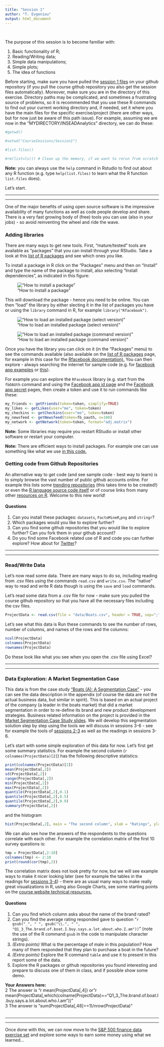 ```yaml
---
title: "Session 1"
author: "T. Evgeniou"
output: html_document
---
```


<br>

The purpose of this session is to become familiar with:

1. Basic functionality of R;
2. Reading/Writing data;
3. Simple data manipulations; 
4. Simple plots;
4. The idea of functions


Before starting, make sure you have pulled the [session 1 files](https://github.com/InseadDataAnalytics/INSEADAnalytics/tree/master/CourseSessions/Session1)  on your github repository (if you pull the course github repository you also get the session files automatically). Moreover, make sure you are in the directory of this exercise. Directory paths may be complicated, and sometimes a frustrating source of problems, so it is recommended that you use these R commands to find out your current working directory and, if needed, set it where you have the main files for the specific exercise/project (there are other ways, but for now just be aware of this path issue). For example, assuming we are now in the "MYDIRECTORY/INSEADAnalytics" directory, we can do these: 

```r
#getwd()

#setwd("CourseSessions/Session1")

#list.files()

#rm(list=ls()) # Clean up the memory, if we want to rerun from scratch
```

**Note:** you can always use the `help` command in Rstudio to find out about any R function (e.g. type `help(list.files)` to learn what the R function `list.files` does).

Let's start.


<hr>
<hr>

One of the major benefits of using open source software is the impressive availability of many functions as well as code people develop and share. There is a very fast growing body of (free) tools you can use (also in your jobs) - so avoid reinventing the wheel and ride the wave.

### Adding libraries

There are many ways to get new tools. First, "mature/tested" tools are available as "packages" that you can install through your RStudio. Take a look at this [list of R packages](https://cran.r-project.org/web/packages/available_packages_by_name.html) and see which ones you like. 

To install a package in R click on the "Packages" menu and then on "Install" and type the name of the package to install, also selecting "Install dependencies", as indicated in this figure: 

!["How to install a package"](installpackage.png)

This will download the package - hence you need to be online. You can then "load" the library by either slecting it in the list of packages you have or using the `library` command in R, for example `library("Rfacebook")`. 

!["How to load an installed package (select version)"](loadpackageclick.png)

!["How to load an installed package (command version)"](loadpackagecommand.png)

Once you have the library you can click on it (in the "Packages" menu) to see the commands available (also available on the [list of R packages](https://cran.r-project.org/web/packages/available_packages_by_name.html)  page, for example in this case for the [Rfacebook documentation).](https://cran.r-project.org/web/packages/Rfacebook/Rfacebook.pdf) You can then explore - always searching the internet for sample code (e.g. for [facebook app examples](http://thinktostart.com/analyzing-facebook-with-r/) or [this](http://blog.revolutionanalytics.com/2013/11/how-to-analyze-you-facebook-friends-network-with-r.html)). 

For example you can explore the `RFacebook` library (e.g. start from the `fbOAUth` command and using the [Facebook app id page](https://developers.facebook.com/apps) and the [Facebook app secret](https://developers.facebook.com/apps) pages, then create a token and use it to run commands like these:

```r
my_friends <- getFriends(token=token, simplify=TRUE)
my_likes <- getLikes(user="me", token=token)
my_checkins <- getCheckins(user="me", token=token)
my_newsfeed <- getNewsfeed(token=fb_oauth, n=100)
my_network <- getNetwork(token=token, format="adj.matrix")
```

**Note:** Some libraries may require you restart RStudio or install other software or restart your computer. 

**Note:** There are efficient ways to install packages. For example one can use something like what we use [in this code.](https://github.com/InseadDataAnalytics/INSEADAnalytics/blob/master/CourseSessions/Sessions23/R/library.R)


### Getting code from Github Repositories

An alternative way to get code (and see sample code - best way to learn) is to simply browse the vast number of public github accounts online. For example this lists some [trending repositories](https://github.com/trending?l=R) (this takes time to be created!) or even the [R language source code itself](https://github.com/wch/r-source) or of course links from many other [resources on R](http://www.r-bloggers.com/tag/github/). Welcome to this new world!

#### Questions

1. Can you install these packages: `datasets`, `FactoMineR`,`png` and `stringr`?
2. Which packages would you like to explore further? 
3. Can you find some github repositories that you would like to explore further? Can you fork them in your github account?
4. Do you find some Facebook related use of R and code you can further explore? How about for [Twitter](https://cran.r-project.org/web/packages/twitteR/twitteR.pdf)? 

<hr>
<hr>

### Read/Write Data

Let's now read some data. There are many ways to do so, including reading from .csv files using the commands `read.csv` and  `write.csv`. The "native" way to read and write R data though is using the `save` and `load` commands. 

Let's read some data from a .csv file for now - make sure you pulled the course github repository so that you have all the necessary files including the csv files. 

```r
ProjectData <- read.csv(file = "data/Boats.csv", header = TRUE, sep=";")
```

Let's see what this data is Run these commands to see the number of rows, number of columns, and names of the rows and the columns:

```r
ncol(ProjectData)
colnames(ProjectData)
rownames(ProjectData)
```

Do these look like what you see when you open the .csv file using Excel? 

<hr>
<hr>

### Data Exploration: A Market Segmentation Case

This data is from the case study ["Boats (A): A Segmentation Case"](http://inseaddataanalytics.github.io/INSEADAnalytics/Boats-A-prerelease.pdf) - you can see the data description in the appendix (of course the data are not the actual business data, but similar in spirit). This is based on an actual project of the company (a leader in the boats market) that did a market segmentation in order to re-define its brand and new product development strategies. Business related information on the project is provided in the [Market Segmentation Case Study slides](http://inseaddataanalytics.github.io/INSEADAnalytics/BoatsSegmentationCaseSlides.pdf). We will develop this segmentation solution step by step using the tools we will discuss in sessions 3-6 - see for example the tools of [sessions 2-3](https://github.com/InseadDataAnalytics/INSEADAnalytics/tree/master/CourseSessions/Sessions23) as well as the readings in sessions 3-6.

Let's start with some simple exploration of this data for now. Let's first get some summary statistics. For example the second column (`r colnames(ProjectData)[2]`) has the following descriptive statistics:

```r
print(colnames(ProjectData)[2])
mean(ProjectData[,2])
sd(ProjectData[,2])
range(ProjectData[,2])
min(ProjectData[,2])
max(ProjectData[,2])
quantile(ProjectData[,2],0.1)
quantile(ProjectData[,2],0.5)
quantile(ProjectData[,2],0.9)
summary(ProjectData[,2])
```

and the histogram 

```r
hist(ProjectData[,2], main = "The second column", xlab = "Ratings", ylab = "Respondents")
```

We can also see how the answers of the respondents to the questions correlate with each other. For example the correlation matrix of the first 10 survey questions is:

```r
tmp = ProjectData[,2:10]
colnames(tmp) <- 2:10
print(round(cor(tmp),2))
```

The correlation matrix does not look pretty for now, but we will see example ways to make it nicer looking later (see for example the tables in the readings for [sessions 3-4](http://inseaddataanalytics.github.io/INSEADAnalytics/Report_s23.html)) - there are as usual many ways to make really great visualizations in R, using also Google Charts, see some starting points on the [course website technical resources.](http://inseaddataanalytics.github.io/INSEADAnalytics/TechResources.html)

#### Questions

1. Can you find which column asks about the name of the brand rated? 
2. Can you find the average rating responded gave to question "`r gsub("_", " ", gsub("\\.", " ", "Q1_3_The.brand.of.boat.I.buy.says.a.lot.about.who.I.am"))`" (note the use of the R command `gsub` in the code to manipulate character strings).
3. *(Extra points)* What is the percentage of male in this population? How many of them responded that they plan to purchase a boat in the future? 
4. *(Extra points)* Explore the R command `table` and use it to present in this report some of the data.
5. Explore the R packages or github repositories you found interesting and prepare to discuss one of them in class, and if possible show some demo. 

**Your Answers here:**
<br>
2 The answer is "r mean(ProjectData[,4])
or "r mean(ProjectData[,which(colname(ProjectData)=="Q1_3_The.brand.of.boat.I.buy.says.a.lot.about.who.I.am"))"
<br>
3 The answer is "sum(ProjectData[,48]==1)/nrow(ProjectData)"
<br>
<br>

<hr>
<hr>

Once done with this, we can now move to the [S&P 500 finance data exercise set](https://github.com/InseadDataAnalytics/INSEADAnalytics/blob/master/Exercises/Exerciseset1/ExerciseSet1.Rmd) and explore some ways to earn some money using what we learned... 

<br>
<br>
<br>
